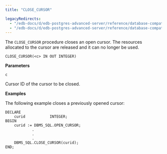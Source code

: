 ```yaml
---
title: "CLOSE_CURSOR"

legacyRedirects:
  - "/edb-docs/d/edb-postgres-advanced-server/reference/database-compatibility-for-oracle-developers-built-in-package-guide/13/close_cursor.html"
  - "/edb-docs/d/edb-postgres-advanced-server/reference/database-compatibility-for-oracle-developers-built-in-package-guide/latest/close_cursor.html"
---
```


The `CLOSE_CURSOR` procedure closes an open cursor. The resources allocated to the cursor are released and it can no longer be used.

```text
CLOSE_CURSOR(<c> IN OUT INTEGER)
```

**Parameters**

`c`

 Cursor ID of the cursor to be closed.

**Examples**

The following example closes a previously opened cursor:

```text
DECLARE
    curid           INTEGER;
BEGIN
    curid := DBMS_SQL.OPEN_CURSOR;
            .
            .
            .
    DBMS_SQL.CLOSE_CURSOR(curid);
END;
```
